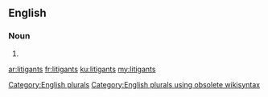 ==English==

===Noun===
{{head|en}}

# {{plural of|litigant}}

[[Category:English plurals]][[Category:English plurals using obsolete wikisyntax]]

[[ar:litigants]]
[[fr:litigants]]
[[ku:litigants]]
[[my:litigants]]